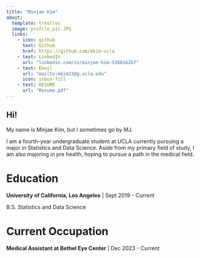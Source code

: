 ```yaml
---
title: "Minjae Kim"
about: 
  template: trestles
  image: profile_pic.JPG
  links: 
    - icon: github
      text: Github
      href: https://github.com/mkim-ucla
    - text: LinkedIn
      url: "linkedin.com/in/minjae-kim-5160162b7"
    - text: Email
      url: "mailto:mkim23@g.ucla.edu"
      icon: inbox-fill
    - text: RESUME
      url: "Resume.pdf"
---
```


## **Hi!**

My name is Minjae Kim, but I sometimes go by MJ.

I am a fourth-year undergraduate student at UCLA currently pursuing a major in Statistics and Data Science. Aside from my primary field of study, I am also majoring in pre health, hoping to pursue a path in the medical field.

# Education

**University of California, Los Angeles** \| Sept 2019 - Current

B.S. Statistics and Data Science

# Current Occupation

**Medical Assistant at Bethel Eye Center** \| Dec 2023 - Current
